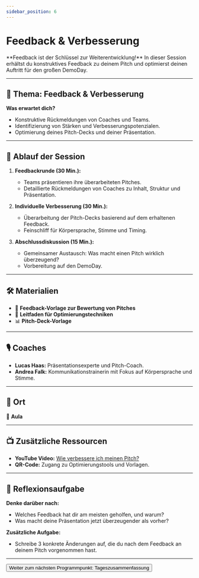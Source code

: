 ```yaml
---
sidebar_position: 6
---
```


# Feedback & Verbesserung

<Admonition type="info" icon="🛠️">
  **Feedback ist der Schlüssel zur Weiterentwicklung!**  
  In dieser Session erhältst du konstruktives Feedback zu deinem Pitch und optimierst deinen Auftritt für den großen DemoDay.
</Admonition>

---

## 🎯 **Thema:** Feedback & Verbesserung

**Was erwartet dich?**  
- Konstruktive Rückmeldungen von Coaches und Teams.  
- Identifizierung von Stärken und Verbesserungspotenzialen.  
- Optimierung deines Pitch-Decks und deiner Präsentation.  

---

## 📝 **Ablauf der Session**

1. **Feedbackrunde (30 Min.):**  
   - Teams präsentieren ihre überarbeiteten Pitches.  
   - Detaillierte Rückmeldungen von Coaches zu Inhalt, Struktur und Präsentation.  

2. **Individuelle Verbesserung (30 Min.):**  
   - Überarbeitung der Pitch-Decks basierend auf dem erhaltenen Feedback.  
   - Feinschliff für Körpersprache, Stimme und Timing.  

3. **Abschlussdiskussion (15 Min.):**  
   - Gemeinsamer Austausch: Was macht einen Pitch wirklich überzeugend?  
   - Vorbereitung auf den DemoDay.  

---

## 🛠️ **Materialien**

- 📄 **Feedback-Vorlage zur Bewertung von Pitches**  
- 📝 **Leitfaden für Optimierungstechniken**  
- 📊 **Pitch-Deck-Vorlage**  

---

## 🎙️ **Coaches**

- **Lucas Haas:** Präsentationsexperte und Pitch-Coach.  
- **Andrea Falk:** Kommunikationstrainerin mit Fokus auf Körpersprache und Stimme.  

---

## 📍 **Ort**

📍 **Aula**  

---

## 📺 **Zusätzliche Ressourcen**

- **YouTube Video:** [Wie verbessere ich meinen Pitch?](https://www.youtube.com/watch?v=P2LwuF7zn9c)  
- **QR-Code:** Zugang zu Optimierungstools und Vorlagen.  

---

## 🚀 **Reflexionsaufgabe**

**Denke darüber nach:**  
- Welches Feedback hat dir am meisten geholfen, und warum?  
- Was macht deine Präsentation jetzt überzeugender als vorher?  

**Zusätzliche Aufgabe:**  
- Schreibe 3 konkrete Änderungen auf, die du nach dem Feedback an deinem Pitch vorgenommen hast.  

---

<Button destination="/roadmap/docs/startup-basics/yfn-school/day4/summary">
  Weiter zum nächsten Programmpunkt: Tageszusammenfassung
</Button>